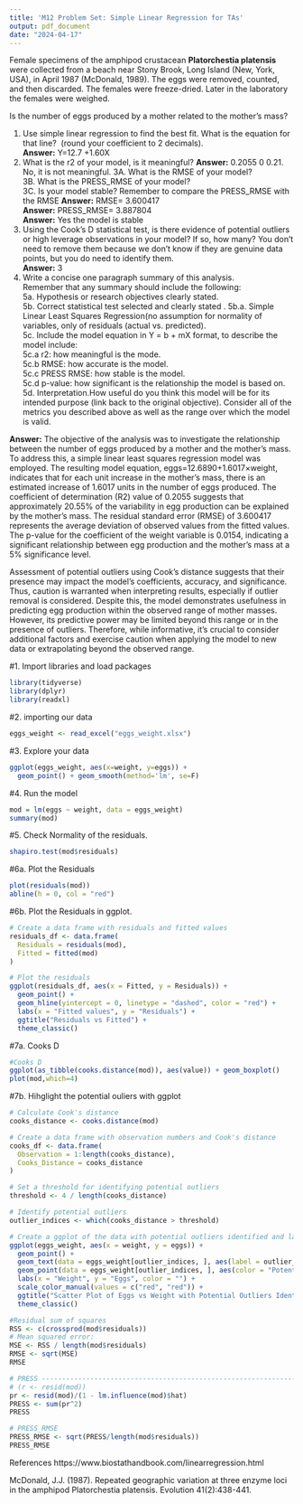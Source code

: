 ```yaml
---
title: 'M12 Problem Set: Simple Linear Regression for TAs'
output: pdf_document
date: "2024-04-17"
---
```


Female specimens of the amphipod crustacean **Platorchestia platensis** were collected from a beach near Stony Brook, Long Island (New, York, USA), in April 1987 (McDonald, 1989). The eggs were removed, counted, and then discarded. The females were freeze-dried. Later in the laboratory the females were weighed.

Is the number of eggs produced by a mother related to the mother's mass?

1. Use simple linear regression to find the best fit. What is the equation for that line?&nbsp; (round your coefficient to 2 decimals).  
**Answer:** Y=12.7 +1.60X  
2. What is the r2 of your model, is it meaningful?
**Answer:** 0.2055 0 0.21.  No, it is not meaningful.
3A. What is the RMSE of your model?  
3B. What is the PRESS_RMSE of your model?  
3C. Is your model stable? Remember to compare the PRESS_RMSE with the RMSE
**Answer:** RMSE= 3.600417  
**Answer:** PRESS_RMSE= 3.887804  
**Answer:** Yes the model is stable  
4. Using the Cook's D statistical test, is there evidence of potential outliers or high leverage observations in your model? If so, how many? You don't need to remove them because we don't know if they are genuine data points, but you do need to identify them.  
**Answer:** 3
5. Write a concise one paragraph summary of this analysis.  
Remember that any summary should include the following:  
5a. Hypothesis or research objectives clearly stated.  
5b. Correct statistical test selected and clearly stated  .
  5b.a. Simple Linear Least Squares Regression(no assumption for normality of variables, only of residuals (actual vs. predicted).  
5c. Include the model equation in Y = b + mX format, to describe the model include:  
  5c.a r2: how meaningful is the mode.  
  5c.b RMSE: how accurate is the model.  
  5c.c PRESS RMSE: how stable is the model.  
  5c.d p-value: how significant is the relationship the model is based on.  
5d. Interpretation.How useful do you think this model will be for its intended purpose (link back to the original objective). Consider all of the metrics you described above as well as the range over which the model is valid.  

**Answer:** The objective of the analysis was to investigate the relationship between the number of eggs produced by a mother and the mother's mass. To address this, a simple linear least squares regression model was employed. The resulting model equation, eggs=12.6890+1.6017×weight, indicates that for each unit increase in the mother's mass, there is an estimated increase of 1.6017 units in the number of eggs produced. The coefficient of determination (R2) value of 0.2055 suggests that approximately 20.55% of the variability in egg production can be explained by the mother's mass. The residual standard error (RMSE) of 3.600417 represents the average deviation of observed values from the fitted values. The p-value for the coefficient of the weight variable is 0.0154, indicating a significant relationship between egg production and the mother's mass at a 5% significance level.

Assessment of potential outliers using Cook's distance suggests that their presence may impact the model's coefficients, accuracy, and significance. Thus, caution is warranted when interpreting results, especially if outlier removal is considered. Despite this, the model demonstrates usefulness in predicting egg production within the observed range of mother masses. However, its predictive power may be limited beyond this range or in the presence of outliers. Therefore, while informative, it's crucial to consider additional factors and exercise caution when applying the model to new data or extrapolating beyond the observed range.


#1. Import libraries and load packages
```r
library(tidyverse)
library(dplyr)
library(readxl)
```


#2. importing our data
```r
eggs_weight <- read_excel("eggs_weight.xlsx")
```

#3. Explore your data
```r
ggplot(eggs_weight, aes(x=weight, y=eggs)) +
  geom_point() + geom_smooth(method='lm', se=F)
```

#4. Run the model
```r
mod = lm(eggs ~ weight, data = eggs_weight)
summary(mod)
```

#5. Check Normality of the residuals.
```r
shapiro.test(mod$residuals)
```

#6a. Plot the Residuals
```r
plot(residuals(mod))
abline(h = 0, col = "red")
```

#6b. Plot the Residuals in ggplot.
```r
# Create a data frame with residuals and fitted values
residuals_df <- data.frame(
  Residuals = residuals(mod),
  Fitted = fitted(mod)
)

# Plot the residuals
ggplot(residuals_df, aes(x = Fitted, y = Residuals)) +
  geom_point() +
  geom_hline(yintercept = 0, linetype = "dashed", color = "red") +
  labs(x = "Fitted values", y = "Residuals") +
  ggtitle("Residuals vs Fitted") +
  theme_classic()
```

#7a. Cooks D
```r
#Cooks D
ggplot(as_tibble(cooks.distance(mod)), aes(value)) + geom_boxplot()
plot(mod,which=4)
```

#7b. Hihglight the potential ouliers with ggplot
```r
# Calculate Cook's distance
cooks_distance <- cooks.distance(mod)

# Create a data frame with observation numbers and Cook's distance
cooks_df <- data.frame(
  Observation = 1:length(cooks_distance),
  Cooks_Distance = cooks_distance
)

# Set a threshold for identifying potential outliers
threshold <- 4 / length(cooks_distance)

# Identify potential outliers
outlier_indices <- which(cooks_distance > threshold)

# Create a ggplot of the data with potential outliers identified and labeled
ggplot(eggs_weight, aes(x = weight, y = eggs)) +
  geom_point() +
  geom_text(data = eggs_weight[outlier_indices, ], aes(label = outlier_indices), hjust = -0.2, vjust = 0.5, size = 3) +
  geom_point(data = eggs_weight[outlier_indices, ], aes(color = "Potential Outliers"), size = 3) +
  labs(x = "Weight", y = "Eggs", color = "") +
  scale_color_manual(values = c("red", "red")) +
  ggtitle("Scatter Plot of Eggs vs Weight with Potential Outliers Identified") +
  theme_classic()
```


```r
#Residual sum of squares
RSS <- c(crossprod(mod$residuals))
# Mean squared error:
MSE <- RSS / length(mod$residuals)
RMSE <- sqrt(MSE)
RMSE
```

```r
# PRESS -------------------------------------------------------------------
# (r <- resid(mod))
pr <- resid(mod)/(1 - lm.influence(mod)$hat)
PRESS <- sum(pr^2)
PRESS

# PRESS_RMSE
PRESS_RMSE <- sqrt(PRESS/length(mod$residuals))
PRESS_RMSE
```


References
https://www.biostathandbook.com/linearregression.html

McDonald, J.J. (1987). Repeated geographic variation at three enzyme loci in the amphipod Platorchestia platensis. Evolution 41(2):438-441.
